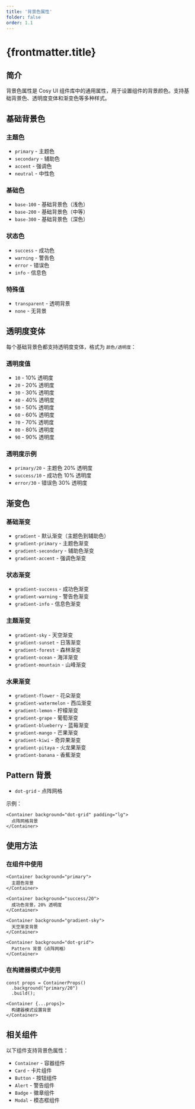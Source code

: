 ```yaml
---
title: '背景色属性'
folder: false
order: 1.1
---
```



# {frontmatter.title}

## 简介

背景色属性是 Cosy UI 组件库中的通用属性，用于设置组件的背景颜色。支持基础背景色、透明度变体和渐变色等多种样式。

## 基础背景色

### 主题色
- `primary` - 主题色
- `secondary` - 辅助色
- `accent` - 强调色
- `neutral` - 中性色

<ThemeColorsShowcase />

### 基础色
- `base-100` - 基础背景色（浅色）
- `base-200` - 基础背景色（中等）
- `base-300` - 基础背景色（深色）

<BaseColorsShowcase />

### 状态色
- `success` - 成功色
- `warning` - 警告色
- `error` - 错误色
- `info` - 信息色

<StatusColorsShowcase />

### 特殊值
- `transparent` - 透明背景
- `none` - 无背景

<SpecialValuesShowcase />

## 透明度变体

每个基础背景色都支持透明度变体，格式为 `颜色/透明度`：

### 透明度值
- `10` - 10% 透明度
- `20` - 20% 透明度
- `30` - 30% 透明度
- `40` - 40% 透明度
- `50` - 50% 透明度
- `60` - 60% 透明度
- `70` - 70% 透明度
- `80` - 80% 透明度
- `90` - 90% 透明度

### 透明度示例
- `primary/20` - 主题色 20% 透明度
- `success/10` - 成功色 10% 透明度
- `error/30` - 错误色 30% 透明度

<OpacityShowcase />

## 渐变色

### 基础渐变
- `gradient` - 默认渐变（主题色到辅助色）
- `gradient-primary` - 主题色渐变
- `gradient-secondary` - 辅助色渐变
- `gradient-accent` - 强调色渐变

<BasicGradientsShowcase />

### 状态渐变
- `gradient-success` - 成功色渐变
- `gradient-warning` - 警告色渐变
- `gradient-info` - 信息色渐变

<StatusGradientsShowcase />

### 主题渐变
- `gradient-sky` - 天空渐变
- `gradient-sunset` - 日落渐变
- `gradient-forest` - 森林渐变
- `gradient-ocean` - 海洋渐变
- `gradient-mountain` - 山峰渐变

<ThemeGradientsShowcase />

### 水果渐变
- `gradient-flower` - 花朵渐变
- `gradient-watermelon` - 西瓜渐变
- `gradient-lemon` - 柠檬渐变
- `gradient-grape` - 葡萄渐变
- `gradient-blueberry` - 蓝莓渐变
- `gradient-mango` - 芒果渐变
- `gradient-kiwi` - 奇异果渐变
- `gradient-pitaya` - 火龙果渐变
- `gradient-banana` - 香蕉渐变

<FruitGradientsShowcase />

## Pattern 背景

- `dot-grid` - 点阵网格

<PatternShowcase />

示例：
```astro
<Container background="dot-grid" padding="lg">
  点阵网格背景
</Container>
```

## 使用方法

### 在组件中使用
```astro
<Container background="primary">
  主题色背景
</Container>

<Container background="success/20">
  成功色背景，20% 透明度
</Container>

<Container background="gradient-sky">
  天空渐变背景
</Container>

<Container background="dot-grid">
  Pattern 背景（点阵网格）
</Container>
```

### 在构建器模式中使用
```astro
const props = ContainerProps()
  .background("primary/20")
  .build();

<Container {...props}>
  构建器模式设置背景
</Container>
```



## 相关组件

以下组件支持背景色属性：
- `Container` - 容器组件
- `Card` - 卡片组件
- `Button` - 按钮组件
- `Alert` - 警告组件
- `Badge` - 徽章组件
- `Modal` - 模态框组件
